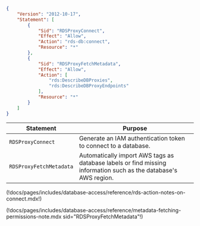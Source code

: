 ```json
{
    "Version": "2012-10-17",
    "Statement": [
        {
            "Sid": "RDSProxyConnect",
            "Effect": "Allow",
            "Action": "rds-db:connect",
            "Resource": "*"
        },
        {
            "Sid": "RDSProxyFetchMetadata",
            "Effect": "Allow",
            "Action": [
                "rds:DescribeDBProxies",
                "rds:DescribeDBProxyEndpoints"
            ],
            "Resource": "*"
        }
    ]
}
```

| Statement | Purpose |
| --------- | ------- |
|`RDSProxyConnect` | Generate an IAM authentication token to connect to a database. |
|`RDSProxyFetchMetadata` | Automatically import AWS tags as database labels or find missing information such as the database's AWS region. |

(!docs/pages/includes/database-access/reference/rds-action-notes-on-connect.mdx!)

(!docs/pages/includes/database-access/reference/metadata-fetching-permissions-note.mdx sid="RDSProxyFetchMetadata"!)
